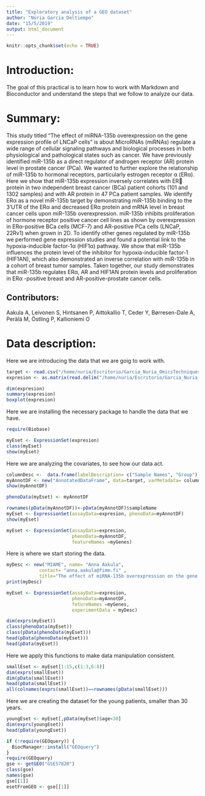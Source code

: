 ```yaml
---
title: "Exploratory analysis of a GEO dataset"
author: "Núria Garcia Deltiempo"
date: "15/5/2019"
output: html_document
---
```


```r
knitr::opts_chunk$set(echo = TRUE)
```

# Introduction:
The goal of this practical is to learn how to work with Markdown and Bioconductor and understand the steps that we follow to analyze our data. 

# Summary:

This study titled "The effect of miRNA-135b overexpression on the gene expression profile of LNCaP cells" is about MicroRNAs (miRNAs) regulate a wide range of cellular signaling pathways and biological processes in both physiological and pathological states such as cancer. We have previously identified miR-135b as a direct regulator of androgen receptor (AR) protein level in prostate cancer (PCa). We wanted to further explore the relationship of miR-135b to hormonal receptors, particularly estrogen receptor α (ERα). Here we show that miR-135b expression inversely correlates with ER protein in two independent breast cancer (BCa) patient cohorts (101 and 1302 samples) and with AR protein in 47 PCa patient samples. We identify ERα as a novel miR-135b target by demonstrating miR-135b binding to the 3’UTR of the ERα and decreased ERα protein and mRNA level in breast cancer cells upon miR-135b overexpression. miR-135b inhibits proliferation of hormone receptor positive cancer cell lines as shown by overexpression in ERα-positive BCa cells (MCF-7) and AR-positive PCa cells (LNCaP, 22Rv1) when grown in 2D. To identify other genes regulated by miR-135b we performed gene expression studies and found a potential link to the hypoxia-inducible factor-1α (HIF1α) pathway. We show that miR-135b influences the protein level of the inhibitor for hypoxia-inducible factor-1 (HIF1AN), which also demonstrated an inverse correlation with miR-135b in a cohort of breast tumor samples. Taken together, our study demonstrates that miR-135b regulates ERα, AR and HIF1AN protein levels and proliferation in ERα -positive breast and AR-positive-prostate cancer cells.

## Contributors:
Aakula A, Leivonen S, Hintsanen P, Aittokallio T, Ceder Y, Børresen-Dale A, Perälä M, Östling P, Kallioniemi O

# Data description:

Here we are introducing the data that we are goig to work with.
```r
target <- read.csv("/home/nuria/Escritorio/Garcia_Nuria_OmicsTechniques/Exercise_1/taget.txt", sep= "")
expresion <- as.matrix(read.delim("/home/nuria/Escritorio/Garcia_Nuria_OmicsTechniques/Exercise_1/expresion.txt", row.names = 1))
  ```


```r
dim(expresion)
summary(expresion)
boxplot(expresion)
```

Here we are installing the necessary package to handle the data that we have.

```r
require(Biobase)
```


```r
myEset <- ExpressionSet(expresion)
class(myEset)
show(myEset)

```

Here we are analyzing the covariates, to see how our data act.
```r
columnDesc <-  data.frame(labelDescription= c("Sample Names", "Group"))
myAnnotDF <- new("AnnotatedDataFrame", data=target, varMetadata= columnDesc)
show(myAnnotDF)
```

```r
phenoData(myEset) <- myAnnotDF
```

```r
rownames(pData(myAnnotDF))<-pData(myAnnotDF)$sampleName
myEset <- ExpressionSet(assayData=expresion, phenoData=myAnnotDF)
show(myEset)
```

```r
myEset <- ExpressionSet(assayData=expresion, 
                        phenoData=myAnnotDF, 
                        featureNames =myGenes)
```

Here is where we start storing the data.
```r
myDesc <- new("MIAME", name= "Anna Aakula",
            contact= "anna.aakula@fimm.fi" ,
            title="The effect of miRNA-135b overexpression on the gene expression profile of LNCaP cells")
print(myDesc)
```

```r
myEset <- ExpressionSet(assayData=expresion, 
                        phenoData=myAnnotDF,
                        fetureNames =myGenes,
                        experimentData = myDesc)
```

```r
dim(exprs(myEset))
class(phenoData(myEset))
class(pData(phenoData(myEset)))
head(pData(phenoData(myEset)))
head(pData(myEset))
```

Here we apply this functions to make data manipulation consistent.
```r
smallEset <- myEset[1:15,c(1:3,6:8)]
dim(exprs(smallEset))
dim(pData(smallEset))
head(pData(smallEset))
all(colnames(exprs(smallEset))==rownames(pData(smallEset)))
```

Here we are creating the dataset for the young patients, smaller than 30 years.
```r
youngEset <- myEset[,pData(myEset)$age<30]
dim(exprs(youngEset))
head(pData(youngEset))
```

```r
if (!require(GEOquery)) {
  BiocManager::install("GEOquery")
}
require(GEOquery)
gse <- getGEO("GSE57820")
class(gse)
names(gse)
gse[[1]]
esetFromGEO <- gse[[1]]


```

















